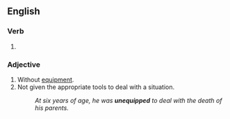 ==English==

===Verb===
{{head|en|verb form}}

# {{en-past of|unequip}}

===Adjective===
{{en-adj}}

# Without [[equipment]].
# Not given the appropriate tools to deal with a situation.
#: ''At six years of age, he was '''unequipped''' to deal with the death of his parents.''